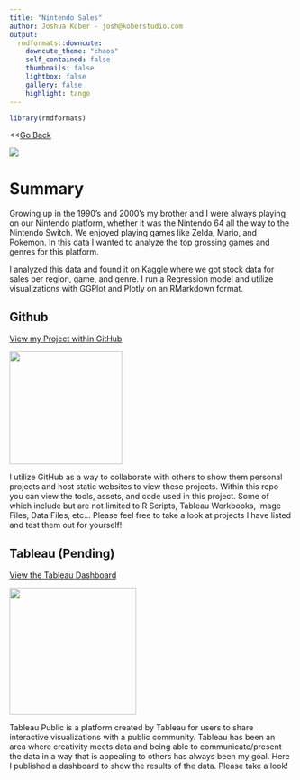 ```yaml
---
title: "Nintendo Sales"
author: Joshua Kober - josh@koberstudio.com
output:
  rmdformats::downcute:
    downcute_theme: "chaos"
    self_contained: false
    thumbnails: false
    lightbox: false
    gallery: false
    highlight: tango
---
```


```r
library(rmdformats)
```

\<\<[Go Back](https://koberstudio.com)

![](nintendo_sales.PNG)

# Summary

Growing up in the 1990's and 2000's my brother and I were always playing on our Nintendo platform, whether it was the Nintendo 64 all the way to the Nintendo Switch. We enjoyed playing games like Zelda, Mario, and Pokemon. In this data I wanted to analyze the top grossing games and genres for this platform.

I analyzed this data and found it on Kaggle where we got stock data for sales per region, game, and genre. I run a Regression model and utilize visualizations with GGPlot and Plotly on an RMarkdown format.

## Github

[View my Project within GitHub](https://github.com/jckober5/nintendo_sales)

[![](github.png){width="200"}](https://github.com/jckober5/ProvoMealTool)

I utilize GitHub as a way to collaborate with others to show them personal projects and host static websites to view these projects. Within this repo you can view the tools, assets, and code used in this project. Some of which include but are not limited to R Scripts, Tableau Workbooks, Image Files, Data Files, etc... Please feel free to take a look at projects I have listed and test them out for yourself!

## Tableau (Pending)

[View the Tableau Dashboard](https://public.tableau.com/app/profile/joshua.kober6896/viz/ProvoMealToolSurvey/ProvoMealToolSurvey?publish=yes)

[![](tableau.png){width="225"}](https://public.tableau.com/app/profile/joshua.kober6896/viz/ProvoMealToolSurvey/ProvoMealToolSurvey?publish=yes)

Tableau Public is a platform created by Tableau for users to share interactive visualizations with a public community. Tableau has been an area where creativity meets data and being able to communicate/present the data in a way that is appealing to others has always been my goal. Here I published a dashboard to show the results of the data. Please take a look!
